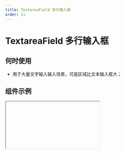 ```yaml
---
title: TextareaField 多行输入框
order: 11
---
```


# TextareaField 多行输入框

## 何时使用

- 用于大量文字输入输入场景，可是区域比文本输入框大；

## 组件示例


<Iframe url="https://www.aliwork.com/developer/textarea-field-v2?isRenderNav=false" />

## 组件属性


<AttrTable
  category="form"
  dataSource={[
    {
      code: "value",
      type: 'string',
      default: `-`,
      desc: "当前组件默认值",
    },
    {
      code: "placeholder",
      type: "string",
      default: '请输入',
      desc: "表单组件占位提示信息",
    },
    {
      code: "state",
      type: `'error' | 'loading' | 'success' | '' `,
      default: `''`,
      desc: '设置输入框state状态',
    },
    {
      code: "rows",
      type: "number",
      default: "4",
      desc: "设置多行文本高度，仅 PC 端有效",
    },
    {
      code: "hasLimitHint",
      type: "boolean",
      default: "false",
      desc:"是否展示多行文本计数器",
    },
    {
      code: "maxLength",
      type: "number",
      default:"-",
      desc:"多行文本字数上限",
    },
    {
      code: "autoHeight",
      type: "boolean",
      default: "false",
      desc:"是否开启多行输入框自动高度",
    },
    {
      code: "trim",
      type: "boolean",
      default: "false",
      desc:"是否开启自动去除头尾空字符",
    },
    {
      code: "autoFocus",
      type: "boolean",
      default: "false",
      desc:"是否开启自动聚焦",
    },
    {
      code: "onChange",
      type: "({ value: string }) => void",
      default: "",
      desc: "组件值发生改变事件",
    },
    {
      code:"hasClear",
      type: "boolean",
      default: "true",
      desc : "是否开启多行文本清除按钮",
    },
    {
      code: "addonBefore",
      type: "string",
      default: `-`,
      desc: "多行输入框前附加内容",
    },
    {
      code: "addonAfter",
      type: "string",
      default: `-`,
      desc: "输入框后附加内容",
    },
    {
      code: "cutString",
      type: "boolean",
      default: "false",
      desc: "当超出maxlength时截断超出字符串",
    },
  ]}
/>
